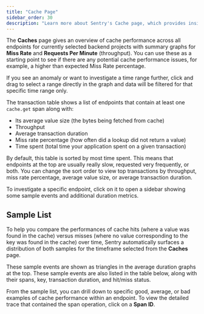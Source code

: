 ```yaml
---
title: "Cache Page"
sidebar_order: 30
description: "Learn more about Sentry's Cache page, which provides insights into cache utilization and latency, so you can investigate potential cache performance issues."
---
```


<Include name="feature-limited-on-team-retention.mdx" />

The **Caches** page gives an overview of cache performance across all endpoints for currently selected backend projects with summary graphs for **Miss Rate** and **Requests Per Minute** (throughput). You can use these as a starting point to see if there are any potential cache performance issues, for example, a higher than expected Miss Rate percentage.

 If you see an anomaly or want to investigate a time range further, click and drag to select a range directly in the graph and data will be filtered for that specific time range only.

The transaction table shows a list of endpoints that contain at least one `cache.get` span along with:

- Its average value size (the bytes being fetched from cache)
- Throughput
- Average transaction duration
- Miss rate percentage (how often did a lookup did not return a value)
- Time spent (total time your application spent on a given transaction)

By default, this table is sorted by most time spent. This means that endpoints at the top are usually really slow, requested very frequently, or both. You can change the sort order to view top transactions by throughput, miss rate percentage, average value size, or average transaction duration.

To investigate a specific endpoint, click on it to open a sidebar showing some sample events and additional duration metrics.

## Sample List

To help you compare the performances of cache hits (where a value was found in the cache) versus misses (where no value corresponding to the key was found in the cache) over time, Sentry automatically surfaces a distribution of both samples for the timeframe selected from the **Caches** page.

These sample events are shown as triangles in the average duration graphs at the top. These sample events are also listed in the table below, along with their spans, key, transaction duration, and hit/miss status.

From the sample list, you can drill down to specific good, average, or bad examples of cache performance within an endpoint. To view the detailed trace that contained the span operation, click on a **Span ID**.
